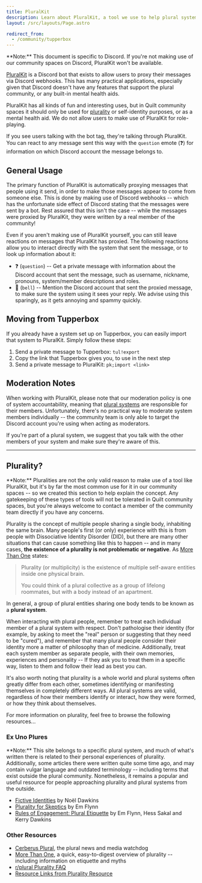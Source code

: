 ```yaml
---
title: PluralKit
description: Learn about PluralKit, a tool we use to help plural systems to interact more comfortably on Discord.
layout: /src/layouts/Page.astro

redirect_from:
  - /community/tupperbox
---
```



<Message>
	**Note:** This document is specific to Discord. If you're not making use of
	our community spaces on Discord, PluralKit won't be available.
</Message>

[PluralKit](https://pluralkit.me) is a Discord bot that exists to allow users to proxy their messages via Discord webhooks. This has many practical applications, especially given that Discord doesn't have any features that support the plural community, or any built-in mental health aids.

PluralKit has all kinds of fun and interesting uses, but in Quilt community spaces it should only be used for [plurality](#plurality) or self-identity purposes, or as a mental health aid. We do not allow users to make use of PluralKit for role-playing.

If you see users talking with the bot tag, they're talking through PluralKit. You can react to any message sent this way with the `question` emote (❓) for information on which Discord account the message belongs to.

## General Usage

The primary function of PluralKit is automatically proxying messages that people using it send, in order to make those messages appear to come from someone else. This is done by making use of Discord webhooks -- which has the unfortunate side effect of Discord stating that the messages were sent by a bot. Rest assured that this isn't the case -- while the messages were proxied by PluralKit, they were written by a real member of the community!

Even if you aren't making use of PluralKit yourself, you can still leave reactions on messages that PluralKit has proxied. The following reactions allow you to interact directly with the system that sent the message, or to look up information about it:

- ❓ (`question`) -- Get a private message with information about the Discord account that sent the message, such as username, nickname, pronouns, system/member descriptions and roles.
- 🔔 (`bell`) -- Mention the Discord account that sent the proxied message, to make sure the system using it sees your reply. We advise using this sparingly, as it gets annoying and spammy quickly.

## Moving from Tupperbox

If you already have a system set up on Tupperbox, you can easily import that system to PluralKit. Simply follow these steps:

1. Send a private message to Tupperbox: `tul!export`
2. Copy the link that Tupperbox gives you, to use in the next step
3. Send a private message to PluralKit: `pk;import <link>`

## Moderation Notes

When working with PluralKit, please note that our moderation policy is one of system accountability, meaning that [plural systems](#plurality) are responsible for their members. Unfortunately, there's no practical way to moderate system members individually -- the community team is only able to target the Discord account you're using when acting as moderators.

If you're part of a plural system, we suggest that you talk with the other members of your system and make sure they're aware of this.

<hr/>

## Plurality?

<Message>
	**Note:** Pluralities are not the only valid reason to make use of a tool like
	PluralKit, but it's by far the most common use for it in our community spaces
	-- so we created this section to help explain the concept. Any gatekeeping of
	these types of tools will not be tolerated in Quilt community spaces, but
	you're always welcome to contact a member of the community team directly if
	you have any concerns.
</Message>

Plurality is the concept of multiple people sharing a single body, inhabiting the same brain. Many people's first (or only) experience with this is from people with Dissociative Identity Disorder (DID), but there are many other situations that can cause something like this to happen -- and in many cases, **the existence of a plurality is not problematic or negative**. As [More Than One](https://morethanone.info) states:

> Plurality (or multiplicity) is the existence of multiple self-aware entities inside one physical brain.
>
> You could think of a plural collective as a group of lifelong roommates, but with a body instead of an apartment.

In general, a group of plural entities sharing one body tends to be known as a **plural system**.

When interacting with plural people, remember to treat each individual member of a plural system with respect. Don't pathologise their identity (for example, by asking to meet the "real" person or suggesting that they need to be "cured"), and remember that many plural people consider their identity more a matter of philosophy than of medicine. Additionally, treat each system member as separate people, with their own memories, experiences and personality -- If they ask you to treat them in a specific way, listen to them and follow their lead as best you can.

It's also worth noting that plurality is a whole world and plural systems often greatly differ from each other, sometimes identifying or manifesting themselves in completely different ways. All plural systems are valid, regardless of how their members identify or interact, how they were formed, or how they think about themselves.

For more information on plurality, feel free to browse the following resources...

### Ex Uno Plures

<Message>
	**Note:** This site belongs to a specific plural system, and much of what's
	written there is related to their personal experiences of plurality.
	Additionally, some articles there were written quite some time ago, and may
	contain vulgar language and outdated terminology -- including terms that exist
	outside the plural community. Nonetheless, it remains a popular and useful
	resource for people approaching plurality and plural systems from the outside.
</Message>

- [Fictive Identities](https://www.exunoplures.org/main/fictive-identities) by Noël Dawkins
- [Plurality for Skeptics](https://www.exunoplures.org/main/articles/skeptics) by Em Flynn
- [Rules of Engagement: Plural Etiquette](https://www.exunoplures.org/main/articles/rules) by Em Flynn, Hess Sakal and Kerry Dawkins

### Other Resources

- [Cerberus Plural](https://cerberusplural.com), the plural news and media watchdog
- [More Than One](https://morethanone.info), a quick, easy-to-digest overview of plurality -- including information on etiquette and myths
- [r/plural Plurality FAQ](https://www.reddit.com/r/plural/wiki/faqs)
- [Resource Links from Plurality Resource](https://pluralityresource.org/affiliates)
